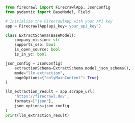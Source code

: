 ```python Python
from firecrawl import FirecrawlApp, JsonConfig
from pydantic import BaseModel, Field

# Initialize the FirecrawlApp with your API key
app = FirecrawlApp(api_key='your_api_key')

class ExtractSchema(BaseModel):
    company_mission: str
    supports_sso: bool
    is_open_source: bool
    is_in_yc: bool

json_config = JsonConfig(
    extractionSchema=ExtractSchema.model_json_schema(),
    mode="llm-extraction",
    pageOptions={"onlyMainContent": True}
)

llm_extraction_result = app.scrape_url(
    'https://firecrawl.dev',
    formats=["json"],
    json_options=json_config
)
print(llm_extraction_result)
```